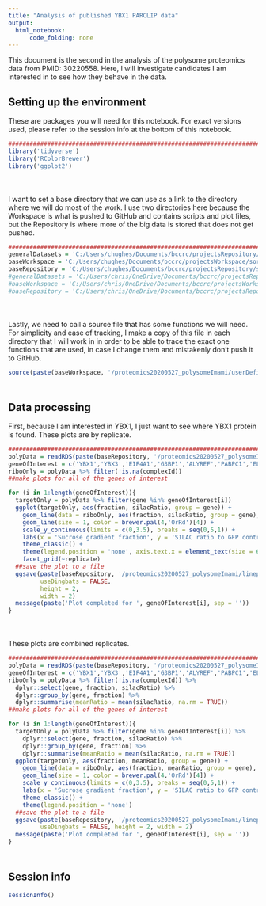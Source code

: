 ```yaml
---
title: "Analysis of published YBX1 PARCLIP data"
output:
  html_notebook:
      code_folding: none
---
```


This document is the second in the analysis of the polysome proteomics data from PMID: 30220558. Here, I will investigate candidates I am interested in to see how they behave in the data.

## Setting up the environment

These are packages you will need for this notebook. For exact versions used, please refer to the session info at the bottom of this notebook.

```r
##########################################################################################
library('tidyverse')
library('RColorBrewer')
library('ggplot2')
```

<div style="margin-bottom:50px;"></div>

I want to set a base directory that we can use as a link to the directory where we will do most of the work. I use two directories here because the Workspace is what is pushed to GitHub and contains scripts and plot files, but the Repository is where more of the big data is stored that does not get pushed.

```r
##########################################################################################
generalDatasets = 'C:/Users/chughes/Documents/bccrc/projectsRepository/generalDatasets'
baseWorkspace = 'C:/Users/chughes/Documents/bccrc/projectsWorkspace/sorensenLab/relatedToYbx1'
baseRepository = 'C:/Users/chughes/Documents/bccrc/projectsRepository/sorensenLab/relatedToYbx1'
#generalDatasets = 'C:/Users/chris/OneDrive/Documents/bccrc/projectsRepository/generalDatasets'
#baseWorkspace = 'C:/Users/chris/OneDrive/Documents/bccrc/projectsWorkspace/sorensenLab/relatedToYbx1'
#baseRepository = 'C:/Users/chris/OneDrive/Documents/bccrc/projectsRepository/sorensenLab/relatedToYbx1'
```

<div style="margin-bottom:50px;"></div>

Lastly, we need to call a source file that has some functions we will need. For simplicity and ease of tracking, I make a copy of this file in each directory that I will work in in order to be able to trace the exact one functions that are used, in case I change them and mistakenly don't push it to GitHub.

```r
source(paste(baseWorkspace, '/proteomics20200527_polysomeImami/userDefinedFunctions.R', sep = ''))
```

<div style="margin-bottom:50px;"></div>

## Data processing

First, because I am interested in YBX1, I just want to see where YBX1 protein is found. These plots are by replicate.

```r
##########################################################################################
polyData = readRDS(paste(baseRepository, '/proteomics20200527_polysomeImami/dataset_silacRatiosPolysomeParsed.rds', sep = ''))
geneOfInterest = c('YBX1','YBX3','EIF4A1','G3BP1','ALYREF','PABPC1','ELAVL1','GLO1','PABPC4','STAU1','IGF2BP1','RPS24','SPP1')
riboOnly = polyData %>% filter(!is.na(complexId))
##make plots for all of the genes of interest

for (i in 1:length(geneOfInterest)){
  targetOnly = polyData %>% filter(gene %in% geneOfInterest[i])
  ggplot(targetOnly, aes(fraction, silacRatio, group = gene)) +
    geom_line(data = riboOnly, aes(fraction, silacRatio, group = gene), color = brewer.pal(3,'Greys')[2], size = 0.5) +
    geom_line(size = 1, color = brewer.pal(4,'OrRd')[4]) + 
    scale_y_continuous(limits = c(0,3.5), breaks = seq(0,5,1)) +
    labs(x = 'Sucrose gradient fraction', y = 'SILAC ratio to GFP control', title = paste(geneOfInterest[i], ' protein abundance', sep = '')) +
    theme_classic() +
    theme(legend.position = 'none', axis.text.x = element_text(size = 6)) +
    facet_grid(~replicate)
  ##save the plot to a file
  ggsave(paste(baseRepository, '/proteomics20200527_polysomeImami/lineplot_', geneOfInterest[i], 'AbundanceReplicates.pdf', sep = ''),
         useDingbats = FALSE,
         height = 2,
         width = 2)
  message(paste('Plot completed for ', geneOfInterest[i], sep = ''))
}
```

<div style="margin-bottom:50px;"></div>

These plots are combined replicates.

```r
##########################################################################################
polyData = readRDS(paste(baseRepository, '/proteomics20200527_polysomeImami/dataset_silacRatiosPolysomeParsed.rds', sep = ''))
geneOfInterest = c('YBX1','YBX3','EIF4A1','G3BP1','ALYREF','PABPC1','ELAVL1','GLO1','PABPC4','STAU1','IGF2BP1','RPS24','SPP1')
riboOnly = polyData %>% filter(!is.na(complexId)) %>%
  dplyr::select(gene, fraction, silacRatio) %>%
  dplyr::group_by(gene, fraction) %>%
  dplyr::summarise(meanRatio = mean(silacRatio, na.rm = TRUE))
##make plots for all of the genes of interest

for (i in 1:length(geneOfInterest)){
  targetOnly = polyData %>% filter(gene %in% geneOfInterest[i]) %>%
    dplyr::select(gene, fraction, silacRatio) %>%
    dplyr::group_by(gene, fraction) %>%
    dplyr::summarise(meanRatio = mean(silacRatio, na.rm = TRUE))
  ggplot(targetOnly, aes(fraction, meanRatio, group = gene)) +
    geom_line(data = riboOnly, aes(fraction, meanRatio, group = gene), color = brewer.pal(3,'Greys')[2], size = 0.5) +
    geom_line(size = 1, color = brewer.pal(4,'OrRd')[4]) + 
    scale_y_continuous(limits = c(0,3.5), breaks = seq(0,5,1)) +
    labs(x = 'Sucrose gradient fraction', y = 'SILAC ratio to GFP control', title = paste(geneOfInterest[i], ' protein abundance', sep = '')) +
    theme_classic() +
    theme(legend.position = 'none')
  ##save the plot to a file
  ggsave(paste(baseRepository, '/proteomics20200527_polysomeImami/lineplot_', geneOfInterest[i], 'Abundance.pdf', sep = ''),
         useDingbats = FALSE, height = 2, width = 2)
  message(paste('Plot completed for ', geneOfInterest[i], sep = ''))
}
```

<div style="margin-bottom:50px;"></div>

## Session info

```r
sessionInfo()
```
